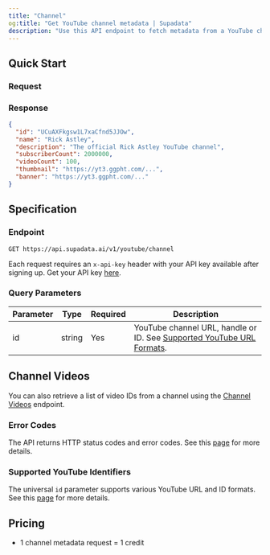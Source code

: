 ```yaml
---
title: "Channel"
og:title: "Get YouTube channel metadata | Supadata"
description: "Use this API endpoint to fetch metadata from a YouTube channel including name, description, subscriber count, and more."
---
```



## Quick Start

### Request

<CodeGroup>
  <ChannelNode />
  <ChannelPython />
  <ChannelCURL />
</CodeGroup>

### Response

```json
{
  "id": "UCuAXFkgsw1L7xaCfnd5JJOw",
  "name": "Rick Astley",
  "description": "The official Rick Astley YouTube channel",
  "subscriberCount": 2000000,
  "videoCount": 100,
  "thumbnail": "https://yt3.ggpht.com/...",
  "banner": "https://yt3.ggpht.com/..."
}
```

## Specification

### Endpoint

`GET https://api.supadata.ai/v1/youtube/channel`

Each request requires an `x-api-key` header with your API key available after signing up. Get your API key [here](https://dash.supadata.ai/organizations/api-key).

### Query Parameters

| Parameter | Type   | Required | Description                                                                                                           |
| --------- | ------ | -------- | --------------------------------------------------------------------------------------------------------------------- |
| id        | string | Yes      | YouTube channel URL, handle or ID. See [Supported YouTube URL Formats](/documentation/youtube/supported-url-formats). |

## Channel Videos

You can also retrieve a list of video IDs from a channel using the [Channel Videos](/documentation/youtube/channel-videos) endpoint.

### Error Codes

The API returns HTTP status codes and error codes. See this [page](/documentation/errors) for more details.

### Supported YouTube Identifiers

The universal `id` parameter supports various YouTube URL and ID formats. See this [page](/documentation/youtube/supported-url-formats) for more details.

## Pricing

- 1 channel metadata request = 1 credit
